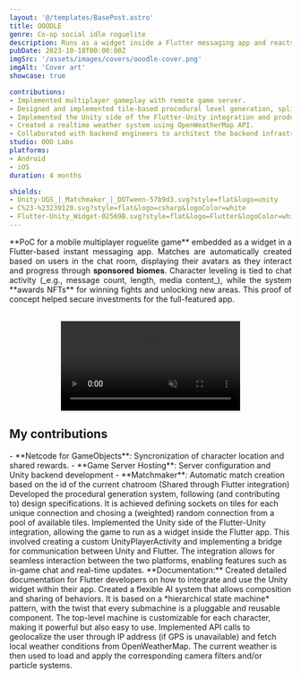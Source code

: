 ```yaml
---
layout: '@/templates/BasePost.astro'
title: OOODLE
genre: Co-op social idle roguelite
description: Runs as a widget inside a Flutter messaging app and reacts to social actions.
pubDate: 2023-10-18T00:00:00Z
imgSrc: '/assets/images/covers/ooodle-cover.png'
imgAlt: 'Cover art'
showcase: true

contributions:
- Implemented multiplayer gameplay with remote game server.
- Designed and implemented tile-based procedural level generation, spline-based navigation system and a scalable AI with pluggable behaviours.
- Implemented the Unity side of the Flutter-Unity integration and produced documentation for Flutter frontend devs.
- Created a realtime weather system using OpenWeatherMap API.
- Collaborated with backend engineers to architect the backend infrastructure.
studio: OOO Labs
platforms:
- Android
- iOS
duration: 4 months

shields:
- Unity-UGS_|_Matchmaker_|_DOTween-57b9d3.svg?style=flat&logo=unity
- C%23-%23239120.svg?style=flat&logo=csharp&logoColor=white
- Flutter-Unity_Widget-02569B.svg?style=flat&logo=Flutter&logoColor=white
---
```


<div style="text-align: justify">
**PoC for a mobile multiplayer roguelite game** embedded as a widget in a Flutter-based instant messaging app.
Matches are automatically created based on users in the chat room, displaying their avatars as they interact and progress through <b>sponsored biomes</b>.
Character leveling is tied to chat activity (_e.g., message count, length, media content_), while the system **awards NFTs** for winning fights and unlocking new areas.
This proof of concept helped secure investments for the full-featured app.
</div>

<ProjectDetails
  role='Unity Developer'
  company={frontmatter.studio}
  platforms={frontmatter.platforms}
  time={frontmatter.duration}
/>

<br />
<video width="320" autoplay loop muted style="display: block; margin: 0 auto;">
  <source src={conceptPrototypeVideo} type="video/mp4" />
  Your browser does not support the video tag.
</video>

## My contributions

<Collapsible title="Multiplayer client/server" important>
  - **Netcode for GameObjects**: Syncronization of character location and shared rewards.
  - **Game Server Hosting**: Server configuration and Unity backend development
  - **Matchmaker**: Automatic match creation based on the id of the current chatroom (Shared through Flutter integration)
</Collapsible>

<Collapsible title="Level generation">
  Developed the procedural generation system, following (and contributing to) design specifications.
  It is achieved defining sockets on tiles for each unique connection and chosing a (weighted)
  random connection from a pool of available tiles.
</Collapsible>

<Collapsible title="Flutter integration">
  Implemented the Unity side of the Flutter-Unity integration, allowing the game to run as a widget inside the Flutter app.
  This involved creating a custom UnityPlayerActivity and implementing a bridge for communication between Unity and Flutter.
  The integration allows for seamless interaction between the two platforms, enabling features such as in-game chat and real-time updates.
  **Documentation:** Created detailed documentation for Flutter developers on how to integrate and use the Unity widget within their app.
</Collapsible>

<Collapsible title="AI systems">
  Created a flexible AI system that allows composition and sharing of behaviors.
  It is based on a *hierarchical state machine* pattern, with the twist that every submachine is a pluggable and reusable component.
  The top-level machine is customizable for each character, making it powerful but also easy to use.
</Collapsible>

<Collapsible title="Realtime weather">
  Implemented API calls to geolocalize the user through IP address (if GPS is unavailable) and fetch local weather conditions from OpenWeatherMap.
  The current weather is then used to load and apply the corresponding camera filters and/or particle systems.
</Collapsible>
